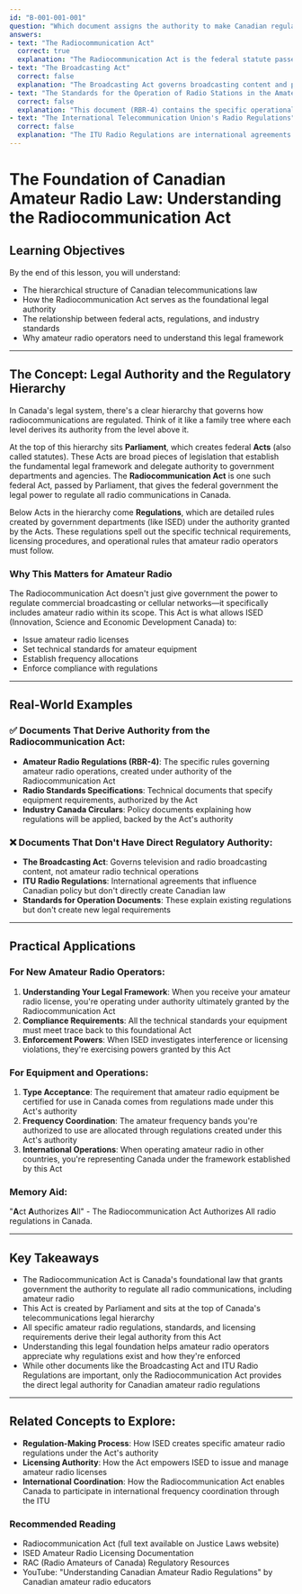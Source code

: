 ```yaml
---
id: "B-001-001-001"
question: "Which document assigns the authority to make Canadian regulations governing radiocommunications?"
answers:
- text: "The Radiocommunication Act"
  correct: true
  explanation: "The Radiocommunication Act is the federal statute passed by Parliament that grants the Canadian government the legal authority to regulate all radio communications in Canada. This Act serves as the foundational law that enables ISED to create specific regulations, issue licenses, set technical standards, and enforce compliance for all radio services including amateur radio. It sits at the top of Canada's telecommunications legal hierarchy."
- text: "The Broadcasting Act"
  correct: false
  explanation: "The Broadcasting Act governs broadcasting content and programming for television and radio stations, not the technical aspects of radio communications. While it's an important piece of telecommunications legislation, it doesn't provide the authority to regulate amateur radio operations, licensing, or technical standards. The Broadcasting Act focuses on content regulation rather than radiocommunication technical matters."
- text: "The Standards for the Operation of Radio Stations in the Amateur Radio Service"
  correct: false
  explanation: "This document (RBR-4) contains the specific operational rules for amateur radio operators, but it's a regulation created under the authority of the Radiocommunication Act, not the source of that authority. Standards documents explain how to comply with existing regulations but don't grant the government the power to make those regulations in the first place."
- text: "The International Telecommunication Union's Radio Regulations"
  correct: false
  explanation: "The ITU Radio Regulations are international agreements that help coordinate global spectrum use and influence Canadian policy, but they don't directly create Canadian law or grant regulatory authority to the Canadian government. Canada must still enact its own domestic legislation (like the Radiocommunication Act) to implement and enforce international agreements within Canadian borders."
---
```


# The Foundation of Canadian Amateur Radio Law: Understanding the Radiocommunication Act

## Learning Objectives
By the end of this lesson, you will understand:
- The hierarchical structure of Canadian telecommunications law
- How the Radiocommunication Act serves as the foundational legal authority
- The relationship between federal acts, regulations, and industry standards
- Why amateur radio operators need to understand this legal framework

---

## The Concept: Legal Authority and the Regulatory Hierarchy

In Canada's legal system, there's a clear hierarchy that governs how radiocommunications are regulated. Think of it like a family tree where each level derives its authority from the level above it.

At the top of this hierarchy sits **Parliament**, which creates federal **Acts** (also called statutes). These Acts are broad pieces of legislation that establish the fundamental legal framework and delegate authority to government departments and agencies. The **Radiocommunication Act** is one such federal Act, passed by Parliament, that gives the federal government the legal power to regulate all radio communications in Canada.

Below Acts in the hierarchy come **Regulations**, which are detailed rules created by government departments (like ISED) under the authority granted by the Acts. These regulations spell out the specific technical requirements, licensing procedures, and operational rules that amateur radio operators must follow.

### Why This Matters for Amateur Radio

The Radiocommunication Act doesn't just give government the power to regulate commercial broadcasting or cellular networks—it specifically includes amateur radio within its scope. This Act is what allows ISED (Innovation, Science and Economic Development Canada) to:
- Issue amateur radio licenses
- Set technical standards for amateur equipment
- Establish frequency allocations
- Enforce compliance with regulations

---

## Real-World Examples

### ✅ Documents That Derive Authority from the Radiocommunication Act:
- **Amateur Radio Regulations (RBR-4)**: The specific rules governing amateur radio operations, created under authority of the Radiocommunication Act
- **Radio Standards Specifications**: Technical documents that specify equipment requirements, authorized by the Act
- **Industry Canada Circulars**: Policy documents explaining how regulations will be applied, backed by the Act's authority

### ❌ Documents That Don't Have Direct Regulatory Authority:
- **The Broadcasting Act**: Governs television and radio broadcasting content, not amateur radio technical operations
- **ITU Radio Regulations**: International agreements that influence Canadian policy but don't directly create Canadian law
- **Standards for Operation Documents**: These explain existing regulations but don't create new legal requirements

---

## Practical Applications

### For New Amateur Radio Operators:
1. **Understanding Your Legal Framework**: When you receive your amateur radio license, you're operating under authority ultimately granted by the Radiocommunication Act
2. **Compliance Requirements**: All the technical standards your equipment must meet trace back to this foundational Act
3. **Enforcement Powers**: When ISED investigates interference or licensing violations, they're exercising powers granted by this Act

### For Equipment and Operations:
1. **Type Acceptance**: The requirement that amateur radio equipment be certified for use in Canada comes from regulations made under this Act's authority
2. **Frequency Coordination**: The amateur frequency bands you're authorized to use are allocated through regulations created under this Act's authority
3. **International Operations**: When operating amateur radio in other countries, you're representing Canada under the framework established by this Act

### Memory Aid:
"**A**ct **A**uthorizes **A**ll" - The Radiocommunication Act Authorizes All radio regulations in Canada.

---

## Key Takeaways

- The Radiocommunication Act is Canada's foundational law that grants government the authority to regulate all radio communications, including amateur radio
- This Act is created by Parliament and sits at the top of Canada's telecommunications legal hierarchy
- All specific amateur radio regulations, standards, and licensing requirements derive their legal authority from this Act
- Understanding this legal foundation helps amateur radio operators appreciate why regulations exist and how they're enforced
- While other documents like the Broadcasting Act and ITU Radio Regulations are important, only the Radiocommunication Act provides the direct legal authority for Canadian amateur radio regulations

---

## Related Concepts to Explore:
- **Regulation-Making Process**: How ISED creates specific amateur radio regulations under the Act's authority
- **Licensing Authority**: How the Act empowers ISED to issue and manage amateur radio licenses
- **International Coordination**: How the Radiocommunication Act enables Canada to participate in international frequency coordination through the ITU

### Recommended Reading
- Radiocommunication Act (full text available on Justice Laws website)
- ISED Amateur Radio Licensing Documentation
- RAC (Radio Amateurs of Canada) Regulatory Resources
- YouTube: "Understanding Canadian Amateur Radio Regulations" by Canadian amateur radio educators